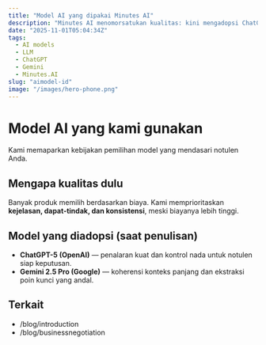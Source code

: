 ```yaml
---
title: "Model AI yang dipakai Minutes AI"
description: "Minutes AI menomorsatukan kualitas: kini mengadopsi ChatGPT-5 dan Gemini 2.5 Pro."
date: "2025-11-01T05:04:34Z"
tags:
  - AI models
  - LLM
  - ChatGPT
  - Gemini
  - Minutes.AI
slug: "aimodel-id"
image: "/images/hero-phone.png"
---
```


# Model AI yang kami gunakan

Kami memaparkan kebijakan pemilihan model yang mendasari notulen Anda.

## Mengapa kualitas dulu
Banyak produk memilih berdasarkan biaya. Kami memprioritaskan **kejelasan, dapat-tindak, dan konsistensi**, meski biayanya lebih tinggi.

## Model yang diadopsi (saat penulisan)
- **ChatGPT-5 (OpenAI)** — penalaran kuat dan kontrol nada untuk notulen siap keputusan.
- **Gemini 2.5 Pro (Google)** — koherensi konteks panjang dan ekstraksi poin kunci yang andal.

## Terkait
- /blog/introduction
- /blog/businessnegotiation
